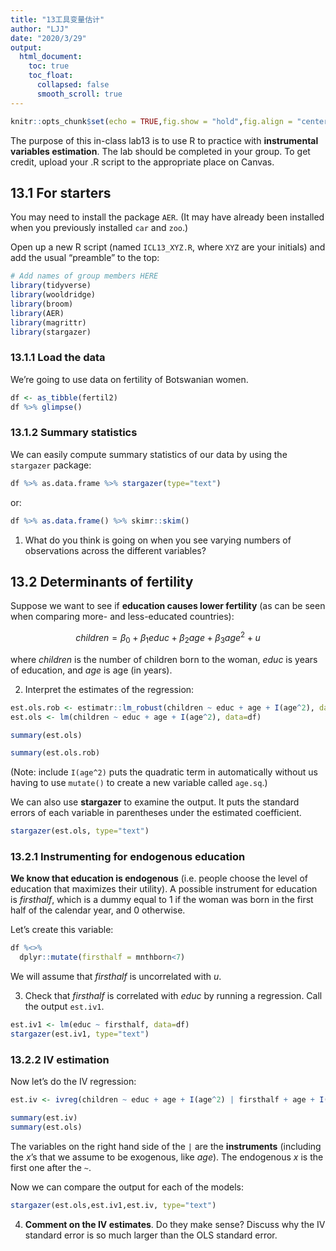 ```yaml
---
title: "13工具变量估计"
author: "LJJ"
date: "2020/3/29"
output: 
  html_document:
    toc: true
    toc_float:
      collapsed: false
      smooth_scroll: true
---
```


```r
knitr::opts_chunk$set(echo = TRUE,fig.show = "hold",fig.align = "center")
```

The purpose of this in-class lab13 is to use R to practice with **instrumental variables estimation**. The lab should be completed in your group. To get credit, upload your .R script to the appropriate place on Canvas.

## 13.1 For starters

You may need to install the package `AER`. (It may have already been installed when you previously installed `car` and `zoo`.)

Open up a new R script (named `ICL13_XYZ.R`, where `XYZ` are your initials) and add the usual "preamble" to the top:

```r
# Add names of group members HERE
library(tidyverse)
library(wooldridge)
library(broom)
library(AER)
library(magrittr)
library(stargazer)
```

### 13.1.1 Load the data

We're going to use data on fertility of Botswanian women.

```r
df <- as_tibble(fertil2)
df %>% glimpse()
```

### 13.1.2 Summary statistics

We can easily compute summary statistics of our data by using the `stargazer` package:

```r
df %>% as.data.frame %>% stargazer(type="text")
```

or:

```r
df %>% as.data.frame() %>% skimr::skim()
```

1. What do you think is going on when you see varying numbers of observations across the different variables?

## 13.2 Determinants of fertility

Suppose we want to see if **education causes lower fertility** (as can be seen when comparing more- and less-educated countries):

$$
children = \beta_0 + \beta_1 educ + \beta_2 age + \beta_3 age^2 + u
$$

where $children$ is the number of children born to the woman, $educ$ is years of education, and $age$ is age (in years).

2. Interpret the estimates of the regression:

```r
est.ols.rob <- estimatr::lm_robust(children ~ educ + age + I(age^2), data=df)
est.ols <- lm(children ~ educ + age + I(age^2), data=df)
```

```r
summary(est.ols)
```

```r
summary(est.ols.rob)
```

(Note: include `I(age^2)` puts the quadratic term in automatically without us having to use `mutate()` to create a new variable called `age.sq`.)

We can also use **stargazer** to examine the output. It puts the standard errors of each variable in parentheses under the estimated coefficient.

```r
stargazer(est.ols, type="text")
```

### 13.2.1 Instrumenting for endogenous education

**We know that education is endogenous** (i.e. people choose the level of education that maximizes their utility). A possible instrument for education is $firsthalf$, which is a dummy equal to 1 if the woman was born in the first half of the calendar year, and 0 otherwise.

Let's create this variable:

```r
df %<>% 
  dplyr::mutate(firsthalf = mnthborn<7)
```

We will assume that $firsthalf$ is uncorrelated with $u$.

3. Check that $firsthalf$ is correlated with $educ$ by running a regression. Call the output `est.iv1`.

```r
est.iv1 <- lm(educ ~ firsthalf, data=df)
stargazer(est.iv1, type="text")
```

### 13.2.2 IV estimation

Now let's do the IV regression:

```r
est.iv <- ivreg(children ~ educ + age + I(age^2) | firsthalf + age + I(age^2), data=df)
```

```r
summary(est.iv)
summary(est.ols)
```

The variables on the right hand side of the `|` are the **instruments** (including the $x$'s that we assume to be exogenous, like $age$). The endogenous $x$ is the first one after the `~`.

Now we can compare the output for each of the models:

```r
stargazer(est.ols,est.iv1,est.iv, type="text")
```

4. **Comment on the IV estimates**. Do they make sense? Discuss why the IV standard error is so much larger than the OLS standard error.
